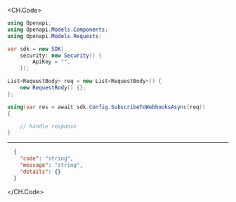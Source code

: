 
<CH.Code>
```csharp SubscribeToWebhooks.cs
using Openapi;
using Openapi.Models.Components;
using Openapi.Models.Requests;

var sdk = new SDK(
    security: new Security() {
        ApiKey = "",
    });

List<RequestBody> req = new List<RequestBody>() {
    new RequestBody() {},
};

using(var res = await sdk.Config.SubscribeToWebhooksAsync(req))
{

    // handle response
}
```
---

```json Example Response
  {
    "code": "string",
    "message": "string",
    "details": {}
  }
```
</CH.Code>
